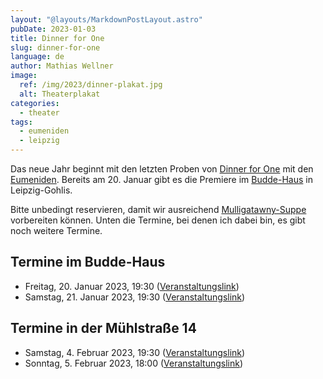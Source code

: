 ```yaml
---
layout: "@layouts/MarkdownPostLayout.astro"
pubDate: 2023-01-03
title: Dinner for One
slug: dinner-for-one
language: de
author: Mathias Wellner
image:
  ref: /img/2023/dinner-plakat.jpg
  alt: Theaterplakat
categories:
  - theater
tags:
  - eumeniden
  - leipzig
---
```


Das neue Jahr beginnt mit den letzten Proben von [Dinner for One](http://theatereumeniden.de/events/event-theater-dinner-for-one-2023-01-20/) mit den [Eumeniden](http://theatereumeniden.de). Bereits am 20. Januar gibt es die Premiere im [Budde-Haus](https://www.budde-haus.de/) in Leipzig-Gohlis.

Bitte unbedingt reservieren, damit wir ausreichend [Mulligatawny-Suppe](https://de.wikipedia.org/wiki/Mulligatawny-Suppe) vorbereiten können. Unten die Termine, bei denen ich dabei bin, es gibt noch weitere Termine.

## Termine im Budde-Haus

- Freitag, 20. Januar 2023, 19:30 ([Veranstaltungslink](https://www.budde-haus.de/veranstaltungen/theater-cafe-19/))
- Samstag, 21. Januar 2023, 19:30 ([Veranstaltungslink](https://www.budde-haus.de/veranstaltungen/theater-cafe-20/))

## Termine in der Mühlstraße 14

- Samstag, 4. Februar 2023, 19:30 ([Veranstaltungslink](https://www.muehlstrasse.de/theater.html))
- Sonntag, 5. Februar 2023, 18:00 ([Veranstaltungslink](https://www.muehlstrasse.de/theater.html))
